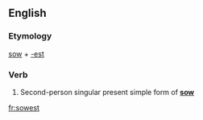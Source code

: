 ==English==

===Etymology===
[[sow]] + [[-est]]

===Verb===
{{en-verb form}}

# {{context|archaic}} Second-person singular present simple form of '''[[sow]]'''

[[fr:sowest]]